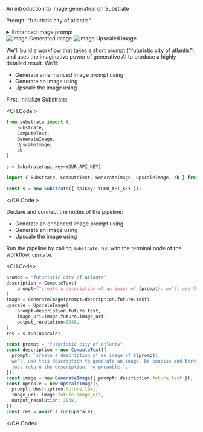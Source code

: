 
<Callout emoji="֍">An introduction to image generation on Substrate</Callout>

Prompt: "futuristic city of atlantis"

<details>

<summary>Enhanced image prompt</summary>

A sprawling metropolis of iridescent spires and crystalline towers pierces the sky, its architecture a blend of organic and metallic curves. Towering trees with glowing bark and leaves that shimmer like diamonds stretch towards the clouds, their roots entwined with the city's infrastructure. A network of levitating walkways and glowing, fiber-optic "streets" crisscross the city, weaving through a tapestry of gleaming skyscrapers and futuristic domes. In the distance, a majestic, winged statue of a long-forgotten king soars above the city, its wings beating in slow motion as it surveys the metropolis below.

</details>

<div className="grid grid-cols-1 lg:grid-cols-2 mt-4 w-full">
  <Card>
    <CardContent className="flex justify-center pt-1">
      <Image src="https://media.substrate.run/atlantis-generate.jpeg" width={300} height={300} alt="image" />
    </CardContent>
    <CardFooter className="w-full flex justify-center">Generated image</CardFooter>
  </Card>
  <Card>
    <CardContent className="flex justify-center pt-1">
      <Image src="https://media.substrate.run/atlantis-upscale.jpeg" width={300} height={300} alt="image" />
    </CardContent>
    <CardFooter className="w-full flex justify-center">Upscaled image</CardFooter>
  </Card>
</div>

We'll build a workflow that takes a short prompt ("futuristic city of atlantis"), and uses the imaginative power of generative AI to produce a highly detailed result. We'll:

- Generate an enhanced image prompt using <ComputeText />
- Generate an image using <GenerateImage />
- Upscale the image using <UpscaleImage />

<Diagram />

First, initialize Substrate:

<CH.Code >

```python Python
from substrate import (
    Substrate,
    ComputeText,
    GenerateImage,
    UpscaleImage,
    sb,
)

s = Substrate(api_key=YOUR_API_KEY)
```

```typescript TypeScript
import { Substrate, ComputeText, GenerateImage, UpscaleImage, sb } from "substrate";

const s = new Substrate({ apiKey: YOUR_API_KEY });
```

</CH.Code >

Declare and connect the nodes of the pipeline:

- Generate an enhanced image prompt using <ComputeText />
- Generate an image using <GenerateImage />
- Upscale the image using <UpscaleImage />

Run the pipeline by calling `substrate.run` with the terminal node of the workflow, `upscale`.

<CH.Code>

```python Python
prompt = "futuristic city of atlants"
description = ComputeText(
    prompt=f"create a description of an image of {prompt}. we'll use this description to generate an image. be concise and terse focusing on the subject. just return the description, no preamble.",
)
image = GenerateImage(prompt=description.future.text)
upscale = UpscaleImage(
    prompt=description.future.text,
    image_uri=image.future.image_uri,
    output_resolution=2048,
)
res = s.run(upscale)
```

```typescript TypeScript
const prompt = "futuristic city of atlants";
const description = new ComputeText({
  prompt: `create a description of an image of ${prompt}.
  we'll use this description to generate an image. be concise and terse focusing on the subject.
  just return the description, no preamble.`,
});
const image = new GenerateImage({ prompt: description.future.text });
const upscale = new UpscaleImage({
  prompt: description.future.text,
  image_uri: image.future.image_uri,
  output_resolution: 2048,
});
const res = await s.run(upscale);
```

</CH.Code>
